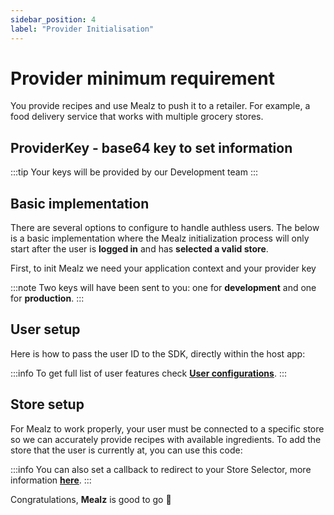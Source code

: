 ```yaml
---
sidebar_position: 4
label: "Provider Initialisation"
---
```



# Provider minimum requirement


You provide recipes and use Mealz to push it to a retailer. For example, a food delivery service that works with multiple grocery stores. 

## ProviderKey - base64 key to set information

<AndroidProviderId />

:::tip
Your keys will be provided by our Development team
:::

## Basic implementation

There are several options to configure to handle authless users. The below is a basic implementation
where the Mealz initialization process will only start after the user is **logged in** and has **selected a valid store**.

First, to init Mealz we need your application context and your provider key

:::note
Two keys will have been sent to you: one for **development** and one for **production**.
:::

<AndroidBasicImpProvider />

## User setup

Here is how to pass the user ID to the SDK, directly within the host app:

<AndroidUserSetting />

:::info
To get full list of user features check [**User configurations**](../advanced/user-configuration).
:::

## Store setup

For Mealz to work properly, your user must be connected to a specific store so we can accurately provide recipes with available ingredients.
To add the store that the user is currently at, you can use this code:

<AndroidStoreSetup />

:::info
You can also set a callback to redirect to your Store Selector, more information [**here**](../advanced/store-configuration/##SetStore
).
:::


Congratulations, **Mealz** is good to go 🥳